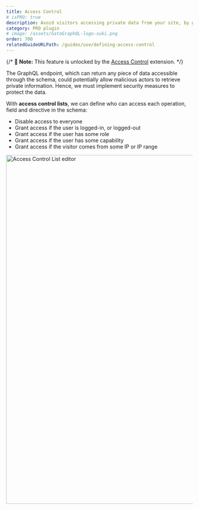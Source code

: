 ```yaml
---
title: Access Control
# isPRO: true
description: Avoid visitors accessing private data from your site, by granting granular access to the schema, based on the user being logged-in or not, having a certain role or capability, and more.
category: PRO plugin
# image: /assets/GatoGraphQL-logo-suki.png
order: 700
relatedGuideURLPath: /guides/use/defining-access-control
---
```


{/* 📣 **Note:** This feature is unlocked by the [Access Control](/extensions/access-control) extension. */}

The GraphQL endpoint, which can return any piece of data accessible through the schema, could potentially allow malicious actors to retrieve private information. Hence, we must implement security measures to protect the data.

With **access control lists**, we can define who can access each operation, field and directive in the schema:

- Disable access to everyone
- Grant access if the user is logged-in, or logged-out
- Grant access if the user has some role
- Grant access if the user has some capability
- Grant access if the visitor comes from some IP or IP range

<Image
  src="/assets/extensions/upstream-pro/access-control-list.png"
  width="1026"
  height="940"
  alt="Access Control List editor"
  caption="Access Control List editor"
/>
